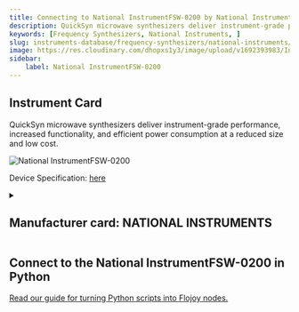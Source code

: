 ```yaml
---
title: Connecting to National InstrumentFSW-0200 by National Instruments in Python
description: QuickSyn microwave synthesizers deliver instrument-grade performance, increased functionality, and efficient power consumption at a reduced size and low cost.
keywords: [Frequency Synthesizers, National Instruments, ] 
slug: instruments-database/frequency-synthesizers/national-instruments/Ni-FSW-0020 
image: https://res.cloudinary.com/dhopxs1y3/image/upload/v1692393983/Instruments/Frequency%20Synthesizers/National-InstrumentFSW-0200/file.png
sidebar:
    label: National InstrumentFSW-0200 
---
```



## Instrument Card

QuickSyn microwave synthesizers deliver instrument-grade performance, increased functionality, and efficient power consumption at a reduced size and low cost.


![National InstrumentFSW-0200](https://res.cloudinary.com/dhopxs1y3/image/upload/v1692393983/Instruments/Frequency%20Synthesizers/National-InstrumentFSW-0200/file.png)

Device Specification: [here](/instruments-database/all-instruments)

<details style={{ marginTop: "15px"}}>
<summary><h2 style={{display:'inline'}}>Manufacturer card: NATIONAL INSTRUMENTS</h2></summary>

![NATIONAL INSTRUMENTS](https://res.cloudinary.com/dhopxs1y3/image/upload/v1692806169/Instruments/Vendor%20Logos/National_Instruments.png)

A producer of automated test equipment and virtual instrumentation software. Common applications include data acquisition, instrument control and machine vision.

- Headquarters: 
- Yearly Revenue (millions, USD): 
- Vendor Website: [here]()

</details>


<FeaturedInstrumentVideo category="FREQUENCY_SYNTHESIZERS" />

## Connect to the National InstrumentFSW-0200 in Python

[Read our guide for turning Python scripts into Flojoy nodes.](https://docs.flojoy.ai/contribution/blocks/custom-flojoy-block/)



<Tabs>
<TabItem value="Flojoy" label="Flojoy" className="flojoy-instrument-tabs">

<SectionsCard category="FREQUENCY_SYNTHESIZERS" manufacturer="National Instruments"></SectionsCard>

</TabItem>
</Tabs>